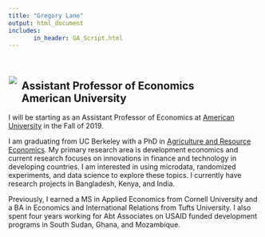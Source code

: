 ```yaml
---
title: "Gregory Lane"
output: html_document
includes:
       in_header: GA_Script.html
---
```


<br>


<div style= "float:left; position: relative; top: -5px; left: -10px; margin: 0 0 0 0.75em">
![](photos/headshot3_small.jpg)
</div>

<div>
## Assistant Professor of Economics <br> American University

I will be starting as an Assistant Professor of Economics at [American University](https://www.american.edu/cas/economics/) in the Fall of 2019. 

I am graduating from UC Berkeley with a PhD in [Agriculture and Resource Economics](https://are.berkeley.edu/). My primary research area is development economics and current research focuses on innovations in finance and technology in developing countries. I am interested in using microdata, randomized experiments, and data science to explore these topics. I currently have research projects in Bangladesh, Kenya, and India.   

Previously, I earned a MS in Applied Economics from Cornell University and a BA in Economics and International Relations from Tufts University. I also spent four years working for Abt Associates on USAID funded development programs in South Sudan, Ghana, and Mozambique.


</div>






